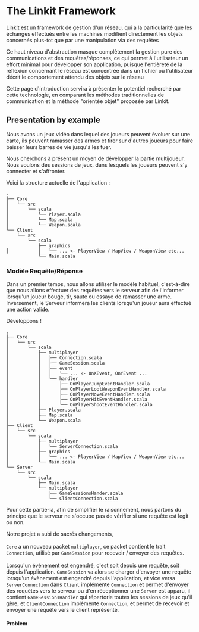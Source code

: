 

# The Linkit Framework

<p>
    <orange>Linkit </orange>
    est un framework de gestion d'un réseau, qui a la particularité que les échanges effectués entre les machines
    modifient directement les objets concernés plus-tot que par une manipulation via des requêtes
</p>

<p>
    Ce haut niveau d'abstraction masque complètement la gestion pure des communications et des requêtes/réponses,
    ce qui permet à l'utilisateur un effort minimal pour développer son application, puisque l'entièreté de la réflexion
    concernant le réseau est concentrée dans un fichier où l'utilisateur décrit le comportement attendu des objets sur le réseau
</p>

<p>
    Cette page d'introduction servira à présenter le potentiel recherché par cette technologie, en comparant les
    méthodes traditionnelles de communication et la méthode "orientée objet" proposée par Linkit.
</p>

## Presentation by example
<p>
    Nous avons un jeux vidéo dans lequel des joueurs peuvent évoluer sur une carte, ils peuvent ramasser des armes et
    tirer sur d'autres joueurs pour faire baisser leurs barres de vie jusqu'à les tuer.
</p>

<p>
    Nous cherchons à présent un moyen de développer la partie multijoueur.
    Nous voulons des sessions de jeux, dans lesquels les joueurs peuvent s'y connecter et s'affronter.
</p>

Voici la structure actuelle de l'application :
```shell title="initial project structure"
.
├── Core
│   └── src
│       └── scala
│           └── Player.scala
│           └── Map.scala
│           └── Weapon.scala
└── Client
    └── src
        └── scala
            ├── graphics
│           │   └── ... <- PlayerView / MapView / WeaponView etc...
            └── Main.scala
```

### Modèle Requête/Réponse
Dans un premier temps, nous allons utiliser le modèle habituel, c'est-à-dire que nous allons effectuer des requêtes vers le serveur
afin de l'informer lorsqu'un joueur bouge, tir, saute ou essaye de ramasser une arme.
Inversement, le Serveur informera les clients lorsqu'un joueur aura effectué une action valide.

Développons !

```shell title="request/response model project structure"
.
├── Core
│   └── src
│       └── scala
│           ├── multiplayer
│           │   ├── Connection.scala
│           │   ├── GameSession.scala
│           │   ├── event
│           │   │   └── ... <- OnXEvent, OnYEvent ...
│           │   └── handler
│           │       ├── OnPlayerJumpEventHandler.scala
│           │       ├── OnPlayerLootWeaponEventHandler.scala
│           │       ├── OnPlayerMoveEventHandler.scala
│           │       ├── OnPlayerHitEventHandler.scala
│           │       └── OnPlayerShootEventHandler.scala
│           ├── Player.scala
│           ├── Map.scala
│           └── Weapon.scala
├── Client
│   └── src
│       └── scala
│           ├── multiplayer
│           │   └── ServerConnection.scala
│           ├── graphics
│           │   └── ... <- PlayerView / MapView / WeaponView etc...
│           └── Main.scala
└── Server
    └── src
        └── scala
            ├── Main.scala
            └── multiplayer
                ├── GameSessionsHander.scala
                └── ClientConnection.scala
```

Pour cette partie-là, afin de simplifier le raisonnement, nous partons du principe que le serveur ne s'occupe pas de vérifier si une requête est legit ou non.

Notre projet a subi de sacrés changements, <br></br>
`Core` a un nouveau packet `multiplayer`, ce packet contient le trait `Connection`,
utilisé par `GameSession` pour recevoir / envoyer des requêtes. <br></br>
Lorsqu'un événement est engendré, c'est soit depuis une requête, soit depuis l'application.
`GameSession` va alors se charger d'envoyer une requête lorsqu'un évènement est engendré depuis l'application, et vice versa
`ServerConnection` dans `Client` implémente `Connection` et permet d'envoyer des requêtes vers le serveur ou d'en réceptionner une
`Server` est apparu, il contient `GameSessionsHandler` qui répertorie toutes les sessions de jeux qu'il gère,
et `ClientConnection` implémente `Connection`, et permet de recevoir et envoyer une requête vers le client représenté.


#### Problem
<p>

</p>